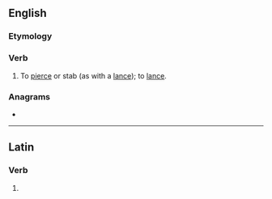 ==English==

===Etymology===
{{bor|en|la|lancināre}}

===Verb===
{{en-verb}}

# {{lb|en|transitive}} To [[pierce]] or stab (as with a [[lance]]); to [[lance]].

===Anagrams===
* {{anagrams|en|a=aaceilnnt|cantilena}}

----

==Latin==

===Verb===
{{la-verb-form|lancināte}}

# {{inflection of|la|lancinō||2|p|pres|actv|impr}}